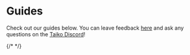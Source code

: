 
# Guides

Check out our guides below. You can leave feedback [here](https://forms.gle/TAnV1xLmFwH13ryj7) and ask any questions on the [Taiko Discord](https://discord.gg/taikoxyz)!

<Cards>
  <Card title="💰 Setup your wallet" href="/docs/guides/setup-your-wallet" />
  <Card title="🎁 Receive tokens" href="/docs/guides/receive-tokens" />
  <Card title="🌉 Bridge tokens" href="/docs/guides/bridge-tokens" />
  {/* <Card title="🔄 Swap tokens" href="/docs/guides/swap-tokens" /> */}
  <Card title="🚀 Deploy a contract" href="/docs/guides/deploy-a-contract" />
  <Card title="📜 Verify a contract" href="/docs/guides/verify-a-contract" />
  <Card title="🔷 Run a Sepolia node" href="/docs/guides/run-a-sepolia-node" />
  <Card title="🥁 Run a Taiko node" href="/docs/guides/run-a-taiko-node" />
  <Card title="📤 Enable a proposer" href="/docs/guides/enable-a-proposer" />
  <Card title="🔎 Enable a prover" href="/docs/guides/enable-a-prover" />
</Cards>
